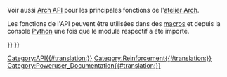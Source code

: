 <languages/>
{{VeryImportantMessage|(Novembre 2018) L'[[Reinforcement_Workbench/fr|atelier Reinforcement]] a été développé séparément de l'[[Arch_Workbench/fr|atelier Arch]]. Son code et son API sont hébergés dans le dépôt [https://github.com/amrit3701/FreeCAD-Reinforcement FreeCAD-Reinforcement], distinct du dépôt principal FreeCAD.}}

Voir aussi [[Arch_API/fr|Arch API]] pour les principales fonctions de l'[[Arch_Workbench/fr|atelier Arch]].

Les fonctions de l'API peuvent être utilisées dans des [[Macros/fr|macros]] et depuis la console [[Python/fr|Python]] une fois que le module respectif a été importé.

{{Code|code=
import StraightRebar
import UShapeRebar
import LShapeRebar
import BentShapeRebar
import Stirrup
import HelicalRebar
}}

{{BIM_Tools_navi{{#translation:}}}}
{{Userdocnavi{{#translation:}}}}
[[Category:API{{#translation:}}]]
[[Category:Reinforcement{{#translation:}}]]
[[Category:Poweruser_Documentation{{#translation:}}]]